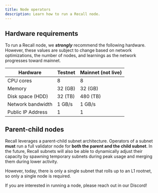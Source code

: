 ```yaml
---
title: Node operators
description: Learn how to run a Recall node.
---
```


## Hardware requirements

To run a Recall node, we **_strongly_** recommend the following hardware. However, these values are
subject to change based on network optimizations, the number of nodes, and learnings as the network
progresses toward mainnet.

| Hardware          | Testnet | Mainnet (not live) |
| ----------------- | ------- | ------------------ |
| CPU cores         | 8       | 8                  |
| Memory            | 32 (GB) | 32 (GB)            |
| Disk space (HDD)  | 32 (TB) | 480 (TB)           |
| Network bandwidth | 1 GB/s  | 1 GB/s             |
| Public IP Address | 1       | 1                  |

## Parent-child nodes

Recall leverages a parent-child subnet architecture. Operators of a subnet **must** run a full
validator node for **both the parent and the child subnet**. In the future, Recall subnets will also
be able to dynamically adjust their capacity by spawning temporary subnets during peak usage and
merging them during lower activity.

However, today, there is only a single subnet that rolls up to an L1 rootnet, so only a single node
is required.

<Callout type="warn">

If you are interested in running a node, please reach out in our Discord!

</Callout>
